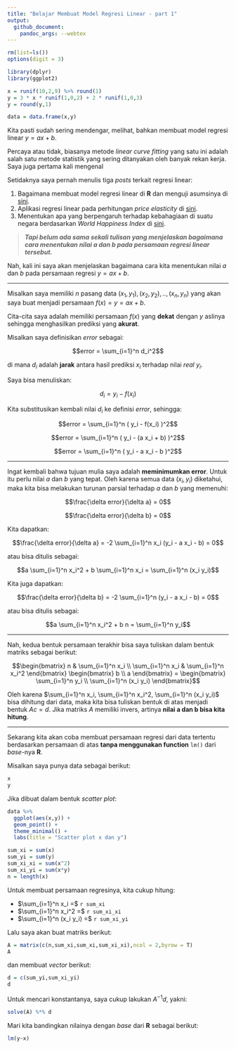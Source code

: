 ```yaml
---
title: "Belajar Membuat Model Regresi Linear - part 1"
output: 
  github_document:
    pandoc_args: --webtex
---
```


```r
rm(list=ls())
options(digit = 3)

library(dplyr)
library(ggplot2)

x = runif(10,2,9) %>% round(1)
y = 3 * x * runif(1,0,2) + 2 * runif(1,0,3)
y = round(y,1)

data = data.frame(x,y)
```

Kita pasti sudah sering mendengar, melihat, bahkan membuat model regresi linear $y = ax + b$. 

Percaya atau tidak, biasanya metode _linear curve fitting_ yang satu ini adalah salah satu metode statistik yang sering ditanyakan oleh banyak rekan kerja. Saya juga pertama kali mengenal

Setidaknya saya pernah menulis tiga _posts_ terkait regresi linear:

1. Bagaimana membuat model regresi linear di __R__ dan menguji asumsinya di [sini](https://ikanx101.com/blog/belajar-regresi/).
1. Aplikasi regresi linear pada perhitungan _price elasticity_ di [sini](https://ikanx101.com/blog/blog-posting-regresi/).
1. Menentukan apa yang berpengaruh terhadap kebahagiaan di suatu negara berdasarkan _World Happiness Index_ di [sini](https://ikanx101.com/blog/bahagia-survey/).

> ___Tapi belum ada sama sekali tulisan yang menjelaskan bagaimana cara menentukan nilai a dan b pada persamaan regresi linear tersebut.___

Nah, kali ini saya akan menjelaskan bagaimana cara kita menentukan nilai $a$ dan $b$ pada persamaan regresi $y = ax + b$.

---

Misalkan saya memiliki $n$ pasang data $(x_1,y_1),(x_2,y_2),..,(x_n,y_n)$ yang akan saya buat menjadi persamaan $f(x) = y = ax+b$.

Cita-cita saya adalah memiliki persamaan $f(x)$ yang __dekat__ dengan $y$ aslinya sehingga menghasilkan prediksi yang __akurat__.

Misalkan saya definisikan _error_ sebagai:

$$error = \sum_{i=1}^n d_i^2$$

di mana $d_i$ adalah __jarak__ antara hasil prediksi $x_i$ terhadap nilai _real_ $y_i$.

Saya bisa menuliskan:

$$d_i = y_i - f(x_i)$$

Kita substitusikan kembali nilai $d_i$ ke definisi _error_, sehingga:

$$error = \sum_{i=1}^n ( y_i - f(x_i) )^2$$ 

$$error = \sum_{i=1}^n ( y_i - (a x_i + b) )^2$$ 

$$error = \sum_{i=1}^n ( y_i - a x_i - b )^2$$ 

---

Ingat kembali bahwa tujuan mulia saya adalah __meminimumkan error__. Untuk itu perlu nilai $a$ dan $b$ yang tepat. Oleh karena semua data $(x_i,y_i)$ diketahui, maka kita bisa melakukan turunan parsial terhadap $a$ dan $b$ yang memenuhi:

$$\frac{\delta error}{\delta a} = 0$$

$$\frac{\delta error}{\delta b} = 0$$

Kita dapatkan:

$$\frac{\delta error}{\delta a} = -2 \sum_{i=1}^n x_i (y_i - a x_i - b) = 0$$

atau bisa ditulis sebagai: 

$$a \sum_{i=1}^n x_i^2 + b \sum_{i=1}^n x_i = \sum_{i=1}^n (x_i y_i)$$

Kita juga dapatkan:

$$\frac{\delta error}{\delta b} = -2 \sum_{i=1}^n (y_i - a x_i - b) = 0$$

atau bisa ditulis sebagai: 

$$a \sum_{i=1}^n x_i^2 + b n = \sum_{i=1}^n y_i$$

---

Nah, kedua bentuk persamaan terakhir bisa saya tuliskan dalam bentuk matriks sebagai berikut:

$$\begin{bmatrix}
n & \sum_{i=1}^n x_i \\ 
\sum_{i=1}^n x_i & \sum_{i=1}^n x_i^2 
\end{bmatrix} 
\begin{bmatrix} b \\ a \end{bmatrix} = 
\begin{bmatrix} \sum_{i=1}^n y_i \\ \sum_{i=1}^n (x_i y_i) \end{bmatrix}$$

Oleh karena $\sum_{i=1}^n x_i, \sum_{i=1}^n x_i^2, \sum_{i=1}^n (x_i y_i)$ bisa dihitung dari data, maka kita bisa tuliskan bentuk di atas menjadi bentuk $A c = d$. Jika matriks $A$ memiliki invers, artinya __nilai a dan b bisa kita hitung__.

---

Sekarang kita akan coba membuat persamaan regresi dari data tertentu berdasarkan persamaan di atas __tanpa menggunakan function__ `lm()` dari _base_-nya __R__.

Misalkan saya punya data sebagai berikut:

```r
x
y
```

Jika dibuat dalam bentuk _scatter plot_:

```r
data %>%
  ggplot(aes(x,y)) +
  geom_point() +
  theme_minimal() +
  labs(title = "Scatter plot x dan y")

sum_xi = sum(x)
sum_yi = sum(y)
sum_xi_xi = sum(x^2)
sum_xi_yi = sum(x*y)
n = length(x)
```

Untuk membuat persamaan regresinya, kita cukup hitung:

- $\sum_{i=1}^n x_i =$ `r sum_xi`
- $\sum_{i=1}^n x_i^2 =$ `r sum_xi_xi`
- $\sum_{i=1}^n (x_i y_i) =$ `r sum_xi_yi`

Lalu saya akan buat matriks berikut:

```r
A = matrix(c(n,sum_xi,sum_xi,sum_xi_xi),ncol = 2,byrow = T)
A
```

dan membuat _vector_ berikut:

```r
d = c(sum_yi,sum_xi_yi)
d
```

Untuk mencari konstantanya, saya cukup lakukan $A^{-1}d$, yakni:

```r
solve(A) %*% d
``` 

Mari kita bandingkan nilainya dengan _base_ dari __R__ sebagai berikut:

```r
lm(y~x)
```
